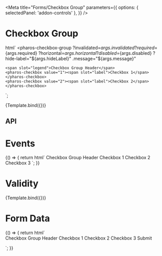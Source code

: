

<Meta
  title="Forms/Checkbox Group"
  parameters={{
    options: { selectedPanel: 'addon-controls' },
  }}
/>

# Checkbox Group

<GuidelineLink path="checkbox" />

  html` <pharos-checkbox-group
    ?invalidated=${args.invalidated}
    ?required=${args.required}
    ?horizontal=${args.horizontal}
    ?disabled=${args.disabled}
    ?hide-label="${args.hideLabel}"
    .message="${args.message}"
  >
    <span slot="legend">Checkbox Group Header</span>
    <pharos-checkbox value="1"><span slot="label">Checkbox 1</span></pharos-checkbox>
    <pharos-checkbox value="2"><span slot="label">Checkbox 2</span></pharos-checkbox>
  </pharos-checkbox-group>`;

<Canvas withToolbar>
  <Story name="Base" args={{ horizontal: false, hideLabel: false, disabled: false }}>
    {Template.bind({})}
  </Story>
</Canvas>

## API

<ArgsTable of="pharos-checkbox-group" />

# Events

<Canvas withToolbar>
  <Story name="Events">
    {() => {
      return html` <pharos-checkbox-group
        @change="${(e) => action('Change')(JSON.stringify(e.target.value))}"
        name="checkbox-group2"
      >
        <span slot="legend">Checkbox Group Header</span>
        <pharos-checkbox value="1"><span slot="label">Checkbox 1</span></pharos-checkbox>
        <pharos-checkbox value="2"><span slot="label">Checkbox 2</span></pharos-checkbox>
        <pharos-checkbox value="3"><span slot="label">Checkbox 3</span></pharos-checkbox>
      </pharos-checkbox-group>`;
    }}
  </Story>
</Canvas>

# Validity

<Canvas withToolbar>
  <Story
    name="Validity"
    args={{
      horizontal: false,
      required: true,
      invalidated: true,
      message: 'This field is required, please make a selection',
    }}
  >
    {Template.bind({})}
  </Story>
</Canvas>

# Form Data

<Canvas withToolbar>
  <Story name="Form Data">
    {() => {
      return html`
        <form name="my-form" action="https://httpbin.org/post" method="POST">
          <pharos-checkbox-group
            @change="${(e) => action('Change')(e.target.value)}"
            name="checkbox-group4"
            style="margin-bottom: 0.5rem;"
            required
          >
            <span slot="legend">Checkbox Group Header</span>
            <pharos-checkbox value="1"><span slot="label">Checkbox 1</span></pharos-checkbox>
            <pharos-checkbox value="2"><span slot="label">Checkbox 2</span></pharos-checkbox>
            <pharos-checkbox value="3"><span slot="label">Checkbox 3</span></pharos-checkbox>
          </pharos-checkbox-group>
          <pharos-button
            type="submit"
            value="Submit"
            @click="${(e) => {
              e.preventDefault();
              const form = document.querySelector('form[name="my-form"]');
              const formData = createFormData(form);
              const xhr = new XMLHttpRequest();
              xhr.open('POST', 'https://httpbin.org/post', true);
              xhr.onload = function () {
                const response = JSON.parse(this.responseText);
                action('FormData')(JSON.stringify(response.form));
              };
              xhr.send(formData);
            }}"
            >Submit</pharos-button
          >
        </form>
      `;
    }}
  </Story>
</Canvas>
